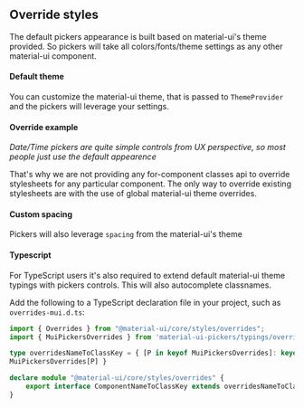 
<PageMeta title="CSS Overrides" />

## Override styles

The default pickers appearance is built based on material-ui's theme provided. So pickers will take all
colors/fonts/theme settings as any other material-ui component.

<Ad />


#### Default theme

You can customize the material-ui theme, that is passed to `ThemeProvider` and the pickers will leverage your settings.

<Example testId="css-override" source={CssTheme} />

#### Override example

*Date/Time pickers are quite simple controls from UX perspective, so most people just use the default appearence*

That's why we are not providing any for-component classes api to override stylesheets for any particular
component. The only way to override existing stylesheets are with the use of global material-ui theme
overrides.


<Example source={CssOverrides} />


#### Custom spacing

Pickers will also leverage `spacing` from the material-ui's theme

<Example source={CssThemeSpacing} />

#### Typescript
For TypeScript users it's also required to extend default material-ui theme typings with pickers controls.
This will also autocomplete classnames.

Add the following to a TypeScript declaration file in your project, such as `overrides-mui.d.ts`:

```typescript
import { Overrides } from "@material-ui/core/styles/overrides";
import { MuiPickersOverrides } from 'material-ui-pickers/typings/overrides'

type overridesNameToClassKey = { [P in keyof MuiPickersOverrides]: keyof
MuiPickersOverrides[P] }

declare module "@material-ui/core/styles/overrides" {
    export interface ComponentNameToClassKey extends overridesNameToClassKey { }
}
```
